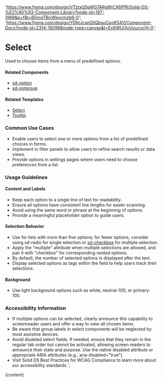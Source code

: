 

  'https://www.figma.com/design/VTztxQ5pWG7ARg8hCX6PfR/Solid-DS-%E2%80%93-Component-Library?node-id=197-1968&p=f&t=B5mgTBjcWeycmzb6-0';
  'https://www.figma.com/design/YDktJcseQIIQbsuCpoKS4V/Component-Docs?node-id=2314-16099&node-type=canvas&t=ExKWUj3vUoucvcVt-0';

# Select

Used to choose items from a menu of predefined options.

<DefaultStory />

<DocumentationLinks storybookLink="${storybookLink}" figmaLibrary="${figmaLibrary}" figmaDocs="${figmaDocs}" />

#### Related Components

- [sd-option](/?path=/docs/components-sd-option--docs)
- [sd-optgroup](/?path=/docs/components-sd-optgroup--docs)

#### Related Templates

- [Select](/?path=/docs/templates-select--docs)
- [Tooltip](/?path=/docs/templates-tooltip--docs)

### Common Use Cases

- Enable users to select one or more options from a list of predefined choices in forms.
- Implement in filter panels to allow users to refine search results or data views.
- Provide options in settings pages where users need to choose preferences from a list.

### Usage Guidelines

#### Content and Labels

- Keep each option to a single line of text for readability.
- Ensure all options have consistent line lengths for easier scanning.
- Avoid using the same word or phrase at the beginning of options.
- Provide a meaningful placeholder option to guide users.

#### Selection Behavior

- Use for lists with more than five options; for fewer options, consider using sd-radio for single selection or [sd-checkbox](/?path=/docs/components-sd-checkbox--docs) for multiple selection.
- Apply the "multiple" attribute when multiple selections are allowed, and pair it with "checkbox" for corresponding nested options.
- By default, the number of selected options is displayed after the text.
- Display selected options as tags within the field to help users track their selections.

#### Background

- Use light background options such as white, neutral-100, or primary-100.

### Accessibility Information

- If multiple options can be selected, clearly announce this capability to screenreader users and offer a way to view all chosen items.
- Be aware that group labels in select components will be neglected by most assistive devices.
- Avoid disabled select fields. If needed, ensure that they remain in the regular tab order but cannot be activated, allowing screen readers to announce their state and purpose. Use the native disabled attribute or appropriate ARIA attributes (e.g., aria-disabled="true").
- Visit <sd-link href="https://www.figma.com/design/YDktJcseQIIQbsuCpoKS4V/Component-Docs?node-id=10708-5011&t=Z1FxSGWkmXG5r5sw-4" target="_blank">Solid DS Best Practices for WCAG Compliance</sd-link> to learn more about our accessibility standards.`;

<Meta title="Components/sd-select/Overview" />

<OverviewFormatter story={SdSelectStories.Default}>{content}</OverviewFormatter>
